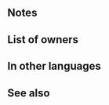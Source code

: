 {{Weapon Infobox
|tagid=SID_巻貝の槍
|weaponName=Shellpoint Lance
|image=wep_lc105
|weaponType=Lance
|might=10
|range=1
|effect=At start of turn, if unit is within 3 spaces of an ally, grants Def+6 to unit for 1 turn. If unit is within 3 spaces of an ally, grants Atk/Def+5 to unit during combat.
|cost=200
|exclusive=0
|statModifiers=0,10,0,0,0
|required=Steel Lance
|next=
|promotionRarity=5
|promotionTier=1
|intID=2638
|sort=93000
|value=11
|timingID=8
|abilityID=23
|limit1ID=14
|properties=
}}
==Notes==
{{Bonuses}}{{Combat boosts}}
==List of owners==
{{Skill Hero List}}
==In other languages==
{{OtherLanguages
|japanese=巻貝の槍
|german=Perlmuttlanze
|spanishEU=Lanza concha
|spanishLA=Lanza marina
|french=Lance nacrée
|italian=Lancia valvica
|chineseTW=海螺之槍
|portuguese=Lança de concha
}}
==See also==
{{See also skills|cond=Description LIKE '%At start of turn, if unit is within%ally%grants%+%to unit for 1 turn%' OR Description LIKE '%If unit is within 3 spaces of an ally%grants%+%during combat%'}}
{{Weapons Navbox}}
